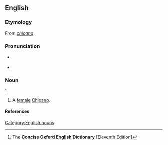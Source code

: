 ==English==
{{wikipedia}}

===Etymology===
From {{Sp.}} ''[[chicana]]''.

===Pronunciation===
* {{a|{{Sp.}}}} {{IPA|/ʧiˈkana/}}
* {{a|RP}} {{IPA|/ʧɪˈkɑːnə/}}

===Noun===
{{en-noun}}<ref name="COED-inflex">The '''Concise Oxford English Dictionary''' [Eleventh Edition]</ref>

# {{context|chiefly|US}} A [[female]] [[Chicano]].

====References====
<references/>

[[Category:English nouns]]